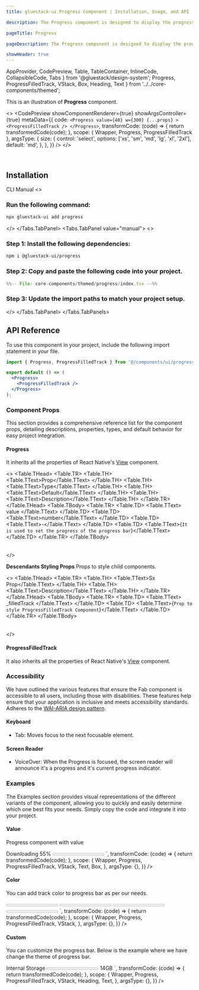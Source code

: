 ```yaml
---
title: gluestack-ui Progress Component | Installation, Usage, and API

description: The Progress component is designed to display the progress of a task that involves multiple steps and takes some time to complete. It helps users stay informed about the current status of a lengthy process.

pageTitle: Progress

pageDescription: The Progress component is designed to display the progress of a task that involves multiple steps and takes some time to complete. It helps users stay informed about the current status of a lengthy process.

showHeader: true
---
```



<Meta title="with-gluestack-style/Components/Feedback/Progress" />

  AppProvider,
  CodePreview,
  Table,
  TableContainer,
  InlineCode,
  CollapsibleCode,
  Tabs
} from '@gluestack/design-system';
  Progress,
  ProgressFilledTrack,
  VStack,
  Box,
  Heading,
  Text
} from '../../core-components/themed';  



This is an illustration of **Progress** component.

<>
  <CodePreview
    showComponentRenderer={true}
    showArgsController={true}
    metaData={{
      code: `
       <Progress value={40} w={300} {...props} >
          <ProgressFilledTrack />
        </Progress>
      `,
      transformCode: (code) => {
        return transformedCode(code);
      },
      scope: { Wrapper, Progress, ProgressFilledTrack },
      argsType: {
        size: {
          control: 'select',
          options: ['xs', 'sm', 'md', 'lg', 'xl', '2xl'],
          default: 'md',
        },
      },
    }}
  />
</>

<br />

## Installation

<Tabs value="cli" type="section">
  <Tabs.TabList>
      <Tabs.Tab value="cli">
        <Tabs.TabTitle>CLI</Tabs.TabTitle>
      </Tabs.Tab>
     <Tabs.Tab value="manual">
        <Tabs.TabTitle>Manual</Tabs.TabTitle>
     </Tabs.Tab>
  </Tabs.TabList>
  <Tabs.TabPanels>
    <Tabs.TabPanel value="cli">
<>

### Run the following command:
  ```bash
  npx gluestack-ui add progress
  ```
</>
    </Tabs.TabPanel>
    <Tabs.TabPanel value="manual"> 
<>

### Step 1: Install the following dependencies:
```bash
npm i @gluestack-ui/progress
```

### Step 2: Copy and paste the following code into your project.
<CollapsibleCode>

```jsx 
%%-- File: core-components/themed/progress/index.tsx --%% 
```
</CollapsibleCode>

### Step 3: Update the import paths to match your project setup.
</>
    </Tabs.TabPanel>
  </Tabs.TabPanels>
</Tabs>

## API Reference

To use this component in your project, include the following import statement in your file.

```jsx
import { Progress, ProgressFilledTrack } from '@/components/ui/progress';
```

```jsx
export default () => (
  <Progress>
    <ProgressFilledTrack />
  </Progress>
);
```

### Component Props

This section provides a comprehensive reference list for the component props, detailing descriptions, properties, types, and default behavior for easy project integration.

#### Progress

It inherits all the properties of React Native's [View](https://reactnative.dev/docs/view) component.

<>
  <TableContainer>
    <Table>
      <Table.THead>
        <Table.TR>
          <Table.TH>
            <Table.TText>Prop</Table.TText>
          </Table.TH>
          <Table.TH>
            <Table.TText>Type</Table.TText>
          </Table.TH>
          <Table.TH>
            <Table.TText>Default</Table.TText>
          </Table.TH>
          <Table.TH>
            <Table.TText>Description</Table.TText>
          </Table.TH>
        </Table.TR>
      </Table.THead>
      <Table.TBody>
        <Table.TR>
          <Table.TD>
            <Table.TText>
              <InlineCode>value</InlineCode>
            </Table.TText>
          </Table.TD>
          <Table.TD>
            <Table.TText>number</Table.TText>
          </Table.TD>
          <Table.TD>
            <Table.TText>-</Table.TText>
          </Table.TD>
          <Table.TD>
            <Table.TText>{`It is used to set the progress of the progress bar`}</Table.TText>
          </Table.TD>
        </Table.TR>
      </Table.TBody>
    </Table>
  </TableContainer>
</>

**Descendants Styling Props**
Props to style child components.

<>
  <TableContainer>
    <Table>
      <Table.THead>
        <Table.TR>
          <Table.TH>
            <Table.TText>Sx Prop</Table.TText>
          </Table.TH>
          <Table.TH>
            <Table.TText>Description</Table.TText>
          </Table.TH>
        </Table.TR>
      </Table.THead>
      <Table.TBody>
        <Table.TR>
          <Table.TD>
            <Table.TText>
              <InlineCode>_filledTrack</InlineCode>
            </Table.TText>
          </Table.TD>
          <Table.TD>
            <Table.TText>{`Prop to style ProgressFilledTrack Component`}</Table.TText>
          </Table.TD>
        </Table.TR>
      </Table.TBody>
    </Table>
  </TableContainer>
</>

#### ProgressFilledTrack

It also inherits all the properties of React Native's [View](https://reactnative.dev/docs/view) component.

### Accessibility

We have outlined the various features that ensure the Fab component is accessible to all users, including those with disabilities. These features help ensure that your application is inclusive and meets accessibility standards. Adheres to the [WAI-ARIA design pattern](https://developer.mozilla.org/en-US/docs/Web/Accessibility/ARIA/Roles/progressbar_role).

#### Keyboard

- Tab: Moves focus to the next focusable element.

#### Screen Reader

- VoiceOver: When the Progress is focused, the screen reader will announce it's a progress and it's current progress indicator.

<!--
## Spec Doc

Explore the comprehensive details of the Progress in this document, including its implementation details, checklist, and potential future additions. Dive into the thought process behind the component and gain insights into its development journey.

<iframe
  style={{
    borderRadius: '8px',
    border: ' 1px solid rgba(0, 0, 0, 0.1)',
    aspectRatio: 736 / 585,
  }}
  src="https://www.figma.com/embed?embed_host=share&url=https%3A%2F%2Fwww.figma.com%2Fproto%2FNcXOxqKbdnGsLQNex3H76u%2F%25C2%25A0%25F0%259F%2593%259Agluestack-UI-handbook%3Ftype%3Ddesign%26node-id%3D6282-35554%26t%3DSqzrgr3fIhnmO5iO-1%26scaling%3Dscale-down%26page-id%3D6282%253A33652%26starting-point-node-id%3D6282%253A35554%26mode%3Ddesign"
  allowFullScreen
/> -->


### Examples

The Examples section provides visual representations of the different variants of the component, allowing you to quickly and easily determine which one best fits your needs. Simply copy the code and integrate it into your project.

#### Value

Progress component with value

<Wrapper>
  <CodePreview
    showComponentRenderer={true}
    showArgsController={false}
    metaData={{
      code: `
      <VStack space="lg">
        <Text size="lg">Downloading 55%</Text>
        <Progress value={55} w='$80' h='$1'>
          <ProgressFilledTrack h='$1' />
        </Progress>
      </VStack>
    `,
      transformCode: (code) => {
        return transformedCode(code);
      },
      scope: {
        Wrapper,
        Progress,
        ProgressFilledTrack,
        VStack,
        Text,
        Box,
      },
      argsType: {},
    }}
  />
</Wrapper>

#### Color

You can add track color to progress bar as per our needs.

<Wrapper>
  <CodePreview
    showComponentRenderer={true}
    showArgsController={false}
    metaData={{
      code: `
        <VStack space="3xl">
          <Progress value={46} w='$96' h='$2' size="sm">
            <ProgressFilledTrack bg="$emerald600"/>
          </Progress>
          <Progress value={46} w='$96' h='$2' size="sm">
            <ProgressFilledTrack bg="$amber600"/>
          </Progress>
          <Progress value={46} w='$96' h='$2' size="sm">
            <ProgressFilledTrack bg="$fuchsia600"/>
          </Progress>
          <Progress value={46} w='$96' h='$2' size="sm">
            <ProgressFilledTrack bg="$cyan600"/>
          </Progress>
        </VStack>
      `,
      transformCode: (code) => {
        return transformedCode(code);
      },
      scope: {
        Wrapper,
        Progress,
        ProgressFilledTrack,
        VStack,
      },
      argsType: {},
    }}
  />
</Wrapper>

#### Custom

You can customize the progress bar. Below is the example where we have change the theme of progress bar.

<Wrapper>
  <CodePreview
    showComponentRenderer={true}
    showArgsController={false}
    metaData={{
      code: `
        <VStack space="lg">
        <Heading>Internal Storage</Heading>
        <Progress value={46} w={410} h={8} bg="$lime100">
          <ProgressFilledTrack h={8} bg="$lime500" />
        </Progress>
        <Text size="md">14GB</Text>
        </VStack>
      `,
      transformCode: (code) => {
        return transformedCode(code);
      },
      scope: {
        Wrapper,
        Progress,
        ProgressFilledTrack,
        VStack,
        Heading,
        Text,
      },
      argsType: {},
    }}
  />
</Wrapper>
